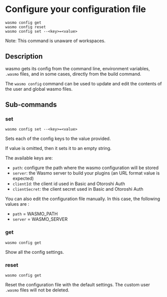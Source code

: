 # Configure your configuration file

```
wasmo config get
wasmo config reset
wasmo config set --<key>=<value>
```
Note: This command is unaware of workspaces.

## Description

wasmo gets its config from the command line, environment variables, `.wasmo` files, and in some cases, directly from the build command.

The `wasmo config` command can be used to update and edit the contents of the user and global wasmo files.

## Sub-commands

### set

```
wasmo config set --<key>=<value>
```

Sets each of the config keys to the value provided.

If value is omitted, then it sets it to an empty string.

The available keys are: 
  - `path`: configure the path where the wasmo configuration will be stored
  - `server`: the Wasmo server to build your plugins (an URL format value is expected)
  - `clientId`: the client id used in Basic and Otoroshi Auth
  - `clientSecret`: the client secret used in Basic and Otoroshi Auth

You can also edit the configuration file manually. In this case, the following values are :
  - `path` = WASMO_PATH
  - `server` = WASMO_SERVER

### get 

```
wasmo config get
```

Show all the config settings.


### reset

```
wasmo config get
```

Reset the configuration file with the default settings. The custom user `.wasmo` files will not be deleted.
